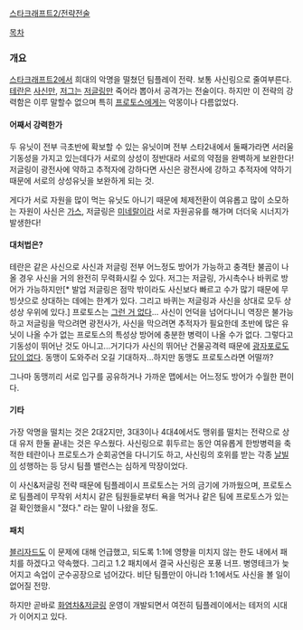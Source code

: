 [[스타크래프트2/전략전술]]

[[목차]]

=== 개요 ===
[[스타크래프트2]]에서 희대의 악명을 떨쳤던 팀플레이 전략. 보통 사신링으로 줄여부른다. [[테란]]은 [[사신]]만, [[저그]]는 [[저글링]]만 죽어라 뽑아서 공격가는 전술이다. 하지만 이 전략의 강력함은 이루 말할수 없으며 특히 [[프로토스]]에게는 악몽이나 다름없었다.

==== 어째서 강력한가 ====
두 유닛이 전부 극초반에 확보할 수 있는 유닛이며 전부 스타2내에서 둘째가라면 서러울 기동성을 가지고 있는데다가 서로의 상성이 정반대라 서로의 약점을 완벽하게 보완한다! 저글링이 광전사에 약하고 추적자에 강하다면 사신은 광전사에 강하고 추적자에 약하기 때문에 서로의 상성유닛을 보완하게 되는 것.

게다가 서로 자원을 많이 먹는 유닛도 아니기 때문에 체제전환이 여유롭고 많이 소모하는 자원이 사신은 [[가스]], 저글링은 [[미네랄]]이라 서로 자원공유를 해가며 더더욱 시너지가 발생한다!

==== 대처법은? ====
테란은 같은 사신으로 사신과 저글링 전부 어느정도 방어가 가능하고 충격탄 불곰이 나올 경우 사신을 거의 완전히 무력화시킬 수 있다. 저그는 저글링, 가시촉수나 바퀴로 방어가 가능하지만[* 발업 저글링은 점막 밖이라도 사신보다 빠르고 수가 많기 때문에 무빙샷으로 상대하는 데에는 한계가 있다. 그리고 바퀴는 저글링과 사신을 상대로 모두 상성상 우위에 있다.] 프로토스는 [[그런 거 없다]]... 사신이 언덕을 넘어다니니 역장은 불가능하고 저글링을 막으려면 광전사가, 사신을 막으려면 추적자가 필요한데 초반에 많은 유닛이 나올 수가 없는 프로토스의 특성상 방어에 충분한 병력이 나올 수가 없다. 그렇다고 기동성이 뛰어난 것도 아니고...거기다가 사신의 뛰어난 건물공격력 때문에 [[광자포]]로도 [[답이 없다]]. 동맹이 도와주러 오길 기대하자...하지만 동맹도 프로토스라면 어떨까?

그나마 동맹끼리 서로 입구를 공유하거나 가까운 맵에서는 어느정도 방어가 수월한 편이다.

==== 기타 ====
가장 악명을 떨치는 것은 2대2지만, 3대3이나 4대4에서도 맹위를 떨치는 전략으로 상대 유저 한둘 끝내는 것은 우스웠다. 사신링으로 휘두르는 동안 여유롭게 한방병력을 축적한 테란이나 프로토스가 순회공연을 다니기도 하고, 사신링의 호위를 받는 각종 [[날빌]]이 성행하는 등 당시 팀플 밸런스는 심하게 막장이었다.

이 사신&저글링 전략 때문에 팀플레이시 프로토스는 거의 금기에 가까웠으며, 프로토스로 팀플레이 무작위 서치시 같은 팀원들로부터 욕을 먹거나 같은 팀에 프로토스가 있는걸 확인했을시 "졌다." 라는 말이 나왔을 정도.

==== 패치 ====
[[블리자드]]도 이 문제에 대해 언급했고, 되도록 1:1에 영향을 미치지 않는 한도 내에서 패치를 하겠다고 약속했다. 그리고 1.2 패치에서 결국 사신링은 포풍 너프. 병영테크가 늦어지고 속업이 군수공장으로 넘어갔다. 비단 팀플만이 아니라 1:1에서도 사신을 볼 일이 없어질 전망.

하지만 곧바로 [[화염차&저글링]] 운영이 개발되면서 여전히 팀플레이에서는 테저의 시대가 이어지고 있다.
